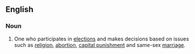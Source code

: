 ==English==
===Noun===
{{en-noun}}
# {{US|politics}} One who participates in [[election]]s and makes decisions based on issues such as [[religion]], [[abortion]], [[capital punishment]] and same-sex [[marriage]].